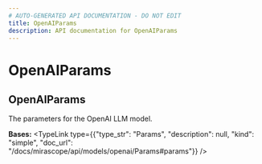 ```yaml
---
# AUTO-GENERATED API DOCUMENTATION - DO NOT EDIT
title: OpenAIParams
description: API documentation for OpenAIParams
---
```


# OpenAIParams

## <ApiType type="Class" path="models/openai/OpenAIParams" symbolName="OpenAIParams" /> OpenAIParams

The parameters for the OpenAI LLM model.

**Bases:** 
<TypeLink type={{"type_str": "Params", "description": null, "kind": "simple", "doc_url": "/docs/mirascope/api/models/openai/Params#params"}} />

